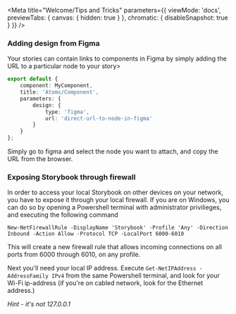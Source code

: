 
<Meta
    title="Welcome/Tips and Tricks"
    parameters={{
        viewMode: 'docs',
        previewTabs: {
            canvas: { hidden: true }
        },
        chromatic: { disableSnapshot: true }
    }}
/>

### Adding design from Figma

Your stories can contain links to components in Figma by simply adding the URL to a particular node to your story>

```ts
export default {
    component: MyComponent,
    title: 'Atoms/Component',
    parameters: {
        design: {
            type: 'figma',
            url: 'direct-url-to-node-in-figma'
        }
    }
};
```

Simply go to figma and select the node you want to attach, and copy the URL from the browser.

### Exposing Storybook through firewall

In order to access your local Storybook on other devices on your network, you have to expose it through your local firewall. If you are on Windows, you can do so by opening a Powershell terminal with administrator privilieges, and executing the following command

`New-NetFirewallRule -DisplayName 'Storybook' -Profile 'Any' -Direction Inbound -Action Allow -Protocol TCP -LocalPort 6000-6010`

This will create a new firewall rule that allows incoming connections on all ports from 6000 through 6010, on any profile.

Next you'll need your local IP address. Execute `Get-NetIPAddress -AddressFamily IPv4` from the same Powershell terminal, and look for your Wi-Fi ip-address (if you're on cabled network, look for the Ethernet address.)

_Hint - it's not 127.0.0.1_
